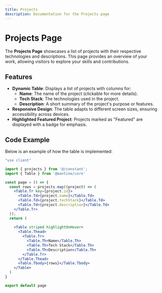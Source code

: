```yaml
---
title: Projects
description: Documentation for the Projects page
---
```


# Projects Page

The **Projects Page** showcases a list of projects with their respective technologies and descriptions. This page provides an overview of your work, allowing visitors to explore your skills and contributions.

## Features

- **Dynamic Table**: Displays a list of projects with columns for:
  - **Name**: The name of the project (clickable for more details).
  - **Tech Stack**: The technologies used in the project.
  - **Description**: A short summary of the project's purpose or features.
- **Responsive Design**: The table adapts to different screen sizes, ensuring accessibility across devices.
- **Highlighted Featured Project**: Projects marked as "Featured" are displayed with a badge for emphasis.

## Code Example

Below is an example of how the table is implemented:

```jsx
"use client"

import { projects } from '@/constant';
import { Table } from '@mantine/core'

const page = () => {
  const rows = projects.map((project) => (
    <Table.Tr key={project.id}>
      <Table.Td>{project.name}</Table.Td>
      <Table.Td>{project.techStack}</Table.Td>
      <Table.Td>{project.description}</Table.Td>
    </Table.Tr>
  ));
  return (
    
    <Table striped highlightOnHover>
      <Table.Thead>
        <Table.Tr>
          <Table.Th>Name</Table.Th>
          <Table.Th>Tech Stack</Table.Th>
          <Table.Th>Description</Table.Th>
        </Table.Tr>
      </Table.Thead>
      <Table.Tbody>{rows}</Table.Tbody>
    </Table>
  )
}

export default page
